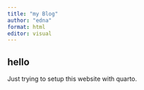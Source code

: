 ```yaml
---
title: "my Blog"
author: "edna"
format: html
editor: visual
---
```


## hello

Just trying to setup this website with quarto.
